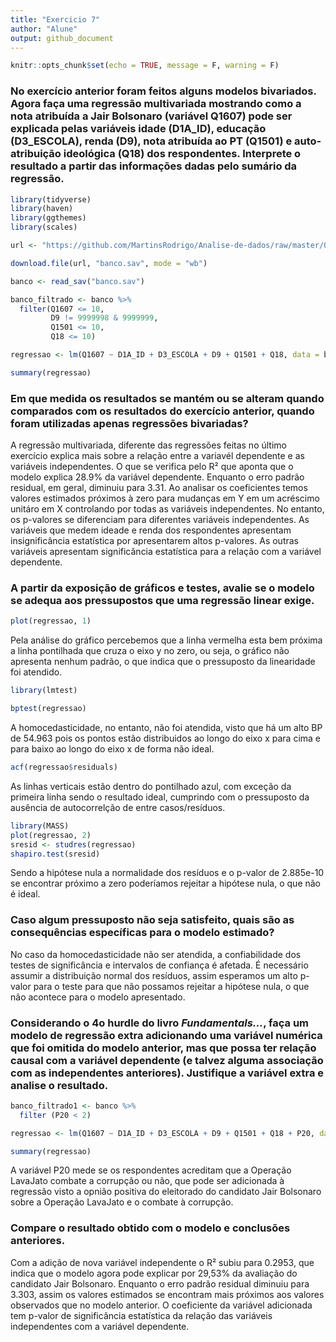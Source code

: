 ---
title: "Exercicio 7"
author: "Alune"
output: github_document
---

```{r setup, include=FALSE}
knitr::opts_chunk$set(echo = TRUE, message = F, warning = F)
```

### No exercício anterior foram feitos alguns modelos bivariados. Agora faça uma regressão multivariada mostrando como a nota atribuída a Jair Bolsonaro (variável Q1607) pode ser explicada pelas variáveis idade (D1A_ID), educação (D3_ESCOLA), renda (D9), nota atribuída ao PT (Q1501) e auto-atribuição ideológica (Q18) dos respondentes. Interprete o resultado a partir das informações dadas pelo sumário da regressão.

```{r}
library(tidyverse)
library(haven)
library(ggthemes)
library(scales)

url <- "https://github.com/MartinsRodrigo/Analise-de-dados/raw/master/04622.sav"

download.file(url, "banco.sav", mode = "wb")

banco <- read_sav("banco.sav")

banco_filtrado <- banco %>%
  filter(Q1607 <= 10,
         D9 != 9999998 & 9999999,
         Q1501 <= 10,
         Q18 <= 10)

regressao <- lm(Q1607 ~ D1A_ID + D3_ESCOLA + D9 + Q1501 + Q18, data = banco_filtrado)

summary(regressao)

```
  
### Em que medida os resultados se mantém ou se alteram quando comparados com os resultados do exercício anterior, quando foram utilizadas apenas regressões bivariadas?

  A regressão multivariada, diferente das regressões feitas no último exercício explica mais sobre a relação entre a variavél dependente e as variáveis independentes. O que se verifica pelo R² que aponta que o modelo explica 28.9% da variável dependente. Enquanto o erro padrão residual, em geral, diminuiu para 3.31. Ao analisar os coeficientes temos valores estimados próximos à zero para mudanças em Y em um acréscimo unitáro em X controlando por todas as variáveis independentes. No entanto, os p-valores se diferenciam para diferentes variáveis independentes. As variáveis que medem ideade e renda dos respondentes apresentam insignificância estatística por apresentarem altos p-valores. As outras variáveis apresentam significância estatística para a relação com a variável dependente.

### A partir da exposição de gráficos e testes, avalie se o modelo se adequa aos pressupostos que uma regressão linear exige.

```{r}
plot(regressao, 1)
```
  Pela análise do gráfico percebemos que a linha vermelha esta bem próxima a linha pontilhada que cruza o eixo y no zero, ou seja, o gráfico não apresenta nenhum padrão, o que indica que o pressuposto da linearidade foi atendido.
  
```{r}
library(lmtest)

bptest(regressao)
```
  A homocedasticidade, no entanto, não foi atendida, visto que há um alto BP de 54.963 pois os pontos estão distribuidos ao longo do eixo x para cima e para baixo ao longo do eixo x de forma não ideal.

```{r}
acf(regressao$residuals)
```
  As linhas verticais estão dentro do pontilhado azul, com exceção da primeira linha sendo o resultado ideal, cumprindo com o pressuposto da ausência de autocorrelção de entre casos/resíduos.
  
```{r}
library(MASS)
plot(regressao, 2)
sresid <- studres(regressao) 
shapiro.test(sresid)
```
  Sendo a hipótese nula a normalidade dos resíduos e o p-valor de 2.885e-10 se encontrar próximo a zero poderíamos rejeitar a hipótese nula, o que não é ideal.

### Caso algum pressuposto não seja satisfeito, quais são as consequências específicas para o modelo estimado?

  No caso da homocedasticidade não ser atendida, a confiabilidade dos testes de significância e intervalos de confiança é afetada. É necessário assumir a distribuição normal dos resíduos, assim esperamos um alto p-valor para o teste para que não possamos rejeitar a hipótese nula, o que não acontece para o modelo apresentado.

### Considerando o 4o hurdle do livro *Fundamentals...*, faça um modelo de regressão extra adicionando uma variável **numérica** que foi omitida do modelo anterior, mas que possa ter relação causal com a variável dependente (e talvez alguma associação com as independentes anteriores). Justifique a variável extra e analise o resultado. 

```{r}
banco_filtrado1 <- banco %>%
  filter (P20 < 2)

regressao <- lm(Q1607 ~ D1A_ID + D3_ESCOLA + D9 + Q1501 + Q18 + P20, data = banco_filtrado)

summary(regressao)
```

 A variável P20 mede se os respondentes acreditam que a Operação LavaJato combate a corrupção ou não, que pode ser adicionada à regressão visto a opnião positiva do eleitorado do candidato Jair Bolsonaro sobre a Operação LavaJato e o combate à corrupção. 
 
### Compare o resultado obtido com o modelo e conclusões anteriores.

  Com a adição de nova variável independente o R² subiu para 0.2953, que indica que o modelo agora pode explicar por 29,53% da avaliação do candidato Jair Bolsonaro. Enquanto o erro padrão residual diminuiu para 3.303, assim os valores estimados se encontram mais próximos aos valores observados que no modelo anterior. O coeficiente da variável adicionada tem p-valor de significância estatística da relação das variáveis independentes com a variável dependente. 